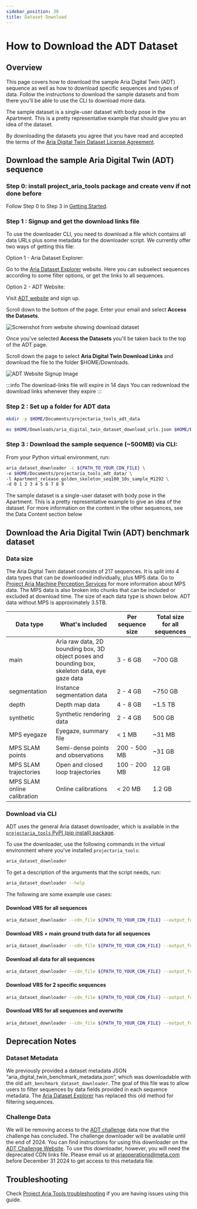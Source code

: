 ```yaml
---
sidebar_position: 30
title: Dataset Download
---
```

# How to Download the ADT Dataset

## Overview

This page covers how to download the sample Aria Digital Twin (ADT) sequence as well as how to download specific sequences and types of data. Follow the instructions to download the sample datasets and from there you'll be able to use the CLI to download more data.

The sample dataset is a single-user dataset with body pose in the Apartment. This is a pretty representative example that should give you an idea of the dataset.

By downloading the datasets you agree that you have read and accepted the terms of the [Aria Digital Twin Dataset License Agreement](https://www.projectaria.com/datasets/adt/license/).

## Download the sample Aria Digital Twin (ADT) sequence

### Step 0: install project_aria_tools package and create venv if not done before

Follow Step 0 to Step 3 in [Getting Started](/docs/open_datasets/aria_digital_twin_dataset/getting_started).

### Step 1 : Signup and get the download links file

To use the downloader CLI, you need to download a file which contains all data URLs plus some metadata for the downloader script.
We currently offer two ways of getting this file:

Option 1 - Aria Dataset Explorer:

Go to the [Aria Dataset Explorer](https://explorer.projectaria.com/) website.
Here you can subselect sequences according to some filter options, or get the links to all sequences.


Option 2 - ADT Website:

Visit [ADT website](https://www.projectaria.com/datasets/adt/) and sign up.

Scroll down to the bottom of the page. Enter your email and select **Access the Datasets**.

![Screenshot from website showing download dataset](/img/open_datasets/aria_digital_twin_dataset/download_page.png)

Once you've selected **Access the Datasets** you'll be taken back to the top of the ADT page.

Scroll down the page to select **Aria Digital Twin Download Links** and download the file to the folder $HOME/Downloads.

<div style={{textAlign: 'center'}}>

![ADT Website Signup Image](/img/open_datasets/aria_digital_twin_dataset/download_button.png)

</div>

:::info The download-links file will expire in 14 days
You can redownload the download links whenever they expire
:::


### Step 2 : Set up a folder for ADT data

```bash
mkdir -p $HOME/Documents/projectaria_tools_adt_data

mv $HOME/Downloads/aria_digital_twin_dataset_download_urls.json $HOME/Documents/projectaria_tools_adt_data/
```

### Step 3 : Download the sample sequence (~500MB) via CLI:

From your Python virtual environment, run:

```bash
aria_dataset_downloader -c ${PATH_TO_YOUR_CDN_FILE} \
-o $HOME/Documents/projectaria_tools_adt_data/ \
-l Apartment_release_golden_skeleton_seq100_10s_sample_M1292 \
-d 0 1 2 3 4 5 6 7 8 9
```

The sample dataset is a single-user dataset with body pose in the Apartment. This is a pretty representative example to give an idea of the dataset.
For more information on the content in the other sequences, see the Data Content section below

## Download the Aria Digital Twin (ADT) benchmark dataset
### Data size

The Aria Digital Twin dataset consists of 217 sequences. It is split into 4 data types that can be downloaded individually, plus MPS data. Go to [Project Aria Machine Perception Services](/ARK/mps/mps.mdx) for more information about MPS data. The MPS data is also broken into chunks that can be included or excluded at download time. The size of each data type is shown below. ADT data without MPS is approximately 3.5TB.

| **Data type** | What's included | Per sequence size | Total size for all sequences |
| --- | --- | --- | --- |
| main | Aria raw data, 2D bounding box, 3D object poses and bounding box, skeleton data, eye gaze data | 3 - 6 GB | ~700 GB |
| segmentation | Instance segmentation data | 2 - 4 GB | ~750 GB |
| depth | Depth map data | 4 - 8 GB | ~1.5 TB |
| synthetic | Synthetic rendering data | 2 - 4 GB | 500 GB |
| MPS eyegaze    | Eyegaze, summary file    | < 1 MB    | ~31 MB    |
| MPS SLAM points    | Semi-dense points and observations    | 200 - 500 MB    | ~31 GB    |
| MPS SLAM trajectories    | Open and closed loop trajectories    | 100 - 200 MB    | 12 GB    |
| MPS SLAM online calibration    | Online calibrations    |  < 20 MB    |  1.2 GB    |



### Download via CLI

ADT uses the general Aria dataset downloader, which is available in the [`projectaria_tools` PyPI (pip install) package](/data_utilities/installation/installation_python.mdx).

To use the downloader, use the following commands in the virtual environment where you've installed `projectaria_tools`:

```bash
aria_dataset_downloader
```

To get a description of the arguments that the script needs, run:

```bash
aria_dataset_downloader --help
```

The following are some example use cases:


#### Download VRS for all sequences

```bash
aria_dataset_downloader --cdn_file ${PATH_TO_YOUR_CDN_FILE} --output_folder ${OUTPUT_FOLDER_PATH} --data_types 0
```

#### Download VRS + main ground truth data for all sequences

```bash
aria_dataset_downloader --cdn_file ${PATH_TO_YOUR_CDN_FILE} --output_folder ${OUTPUT_FOLDER_PATH} --data_types 0 6
```


#### Download all data for all sequences

```bash
aria_dataset_downloader --cdn_file ${PATH_TO_YOUR_CDN_FILE} --output_folder ${OUTPUT_FOLDER_PATH} --data_types 0 1 2 3 4 5 6 7 8 9
```

#### Download VRS for 2 specific sequences

```bash
aria_dataset_downloader --cdn_file ${PATH_TO_YOUR_CDN_FILE} --output_folder ${OUTPUT_FOLDER_PATH} --data_types 0 --sequence_names Apartment_release_clean_seq131_M1292 Apartment_release_clean_seq133_M1292
```

#### Download VRS for all sequences and overwrite

```bash
aria_dataset_downloader --cdn_file ${PATH_TO_YOUR_CDN_FILE} --output_folder ${OUTPUT_FOLDER_PATH} --data_types 0 --overwrite
```

## Deprecation Notes

### Dataset Metadata

We previously provided a dataset metadata JSON “aria_digital_twin_benchmark_metadata.json”, which was downloadable with the old `adt_benchmark_dataset_downloader`. The goal of this file was to allow users to filter sequences by data fields provided in each sequence metadata. The [Aria Dataset Explorer](https://explorer.projectaria.com/) has replaced this old method for filtering sequences.

### Challenge Data

We will be removing access to the [ADT challenge](https://eval.ai/web/challenges/challenge-page/2093/overview) data now that the challenge has concluded. The challenge downloader will be available until the end of 2024. You can find instructions for using this downloader on the [ADT Challenge Website](https://eval.ai/web/challenges/challenge-page/2093/phases). To use this downloader, however, you will need the deprecated CDN links file. Please email us at ariaoperations@meta.com before December 31 2024 to get access to this metadata file.

## Troubleshooting

Check [Project Aria Tools troubleshooting](/docs/data_utilities/installation/troubleshooting) if you are having issues using this guide.
